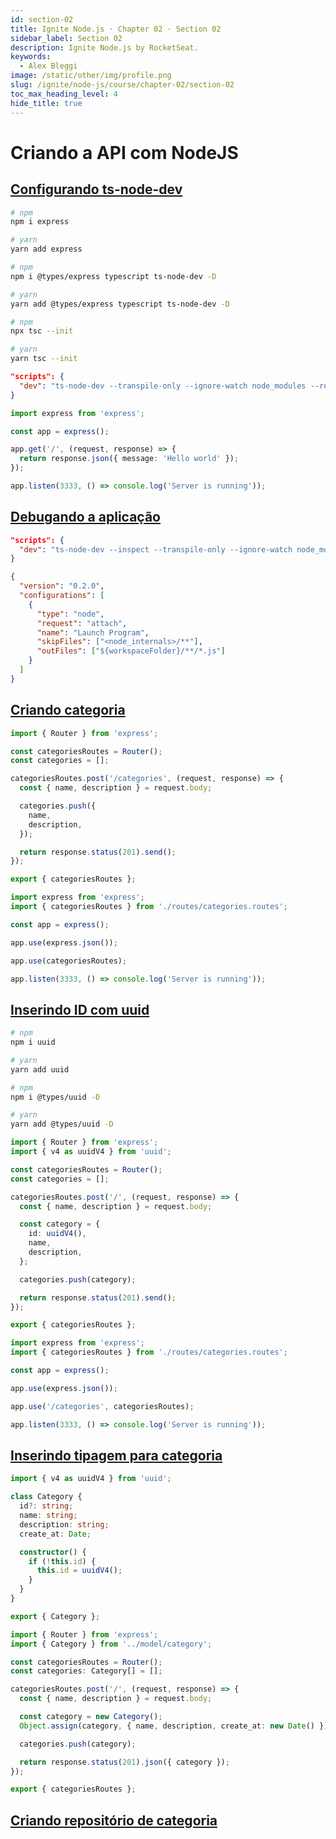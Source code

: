 ```yaml
---
id: section-02
title: Ignite Node.js · Chapter 02 · Section 02
sidebar_label: Section 02
description: Ignite Node.js by RocketSeat.
keywords:
  - Alex Bleggi
image: /static/other/img/profile.png
slug: /ignite/node-js/course/chapter-02/section-02
toc_max_heading_level: 4
hide_title: true
---
```



# Criando a API com NodeJS

## [Configurando ts-node-dev](https://app.rocketseat.com.br/node/chapter-ii-2/group/criando-a-api-com-node-js/lesson/configurando-ts-node-dev)

```bash
# npm
npm i express

# yarn
yarn add express
```

```bash
# npm
npm i @types/express typescript ts-node-dev -D

# yarn
yarn add @types/express typescript ts-node-dev -D
```

```bash
# npm
npx tsc --init

# yarn
yarn tsc --init
```

```json {2} title="package.json"
"scripts": {
  "dev": "ts-node-dev --transpile-only --ignore-watch node_modules --respawn src/server.ts"
}
```

```typescript {1,3,5-7,9} title="src/server.ts"
import express from 'express';

const app = express();

app.get('/', (request, response) => {
  return response.json({ message: 'Hello world' });
});

app.listen(3333, () => console.log('Server is running'));
```

## [Debugando a aplicação](https://app.rocketseat.com.br/node/chapter-ii-2/group/criando-a-api-com-node-js/lesson/debugando-a-aplicacao)

```json {2} title="package.json"
"scripts": {
  "dev": "ts-node-dev --inspect --transpile-only --ignore-watch node_modules --respawn src/server.ts"
}
```

```json {1-12} title=".vscode/launch.json"
{
  "version": "0.2.0",
  "configurations": [
    {
      "type": "node",
      "request": "attach",
      "name": "Launch Program",
      "skipFiles": ["<node_internals>/**"],
      "outFiles": ["${workspaceFolder}/**/*.js"]
    }
  ]
}
```

## [Criando categoria](https://app.rocketseat.com.br/node/chapter-ii-2/group/criando-a-api-com-node-js/lesson/criando-categoria)

```typescript {1,3,4,6-15,17} title="src/routes/categories.routes.ts"
import { Router } from 'express';

const categoriesRoutes = Router();
const categories = [];

categoriesRoutes.post('/categories', (request, response) => {
  const { name, description } = request.body;

  categories.push({
    name,
    description,
  });

  return response.status(201).send();
});

export { categoriesRoutes };
```

```typescript {2,6,8} title="src/server.ts"
import express from 'express';
import { categoriesRoutes } from './routes/categories.routes';

const app = express();

app.use(express.json());

app.use(categoriesRoutes);

app.listen(3333, () => console.log('Server is running'));
```

## [Inserindo ID com uuid](https://app.rocketseat.com.br/node/chapter-ii-2/group/criando-a-api-com-node-js/lesson/inserindo-id-com-uuid)

```bash
# npm
npm i uuid

# yarn
yarn add uuid
```

```bash
# npm
npm i @types/uuid -D

# yarn
yarn add @types/uuid -D
```

```typescript {2,7,10-14,16} title="src/routes/categories.routes.ts"
import { Router } from 'express';
import { v4 as uuidV4 } from 'uuid';

const categoriesRoutes = Router();
const categories = [];

categoriesRoutes.post('/', (request, response) => {
  const { name, description } = request.body;

  const category = {
    id: uuidV4(),
    name,
    description,
  };

  categories.push(category);

  return response.status(201).send();
});

export { categoriesRoutes };
```

```typescript {8} title="src/server.ts"
import express from 'express';
import { categoriesRoutes } from './routes/categories.routes';

const app = express();

app.use(express.json());

app.use('/categories', categoriesRoutes);

app.listen(3333, () => console.log('Server is running'));
```

## [Inserindo tipagem para categoria](https://app.rocketseat.com.br/node/chapter-ii-2/group/criando-a-api-com-node-js/lesson/inserindo-tipagem-para-categoria)

```typescript {1,3-14,16} title="src/modeel/category.ts"
import { v4 as uuidV4 } from 'uuid';

class Category {
  id?: string;
  name: string;
  description: string;
  create_at: Date;

  constructor() {
    if (!this.id) {
      this.id = uuidV4();
    }
  }
}

export { Category };
```

```typescript {2,5,10,11,15} title="src/routes/categories.routes.ts"
import { Router } from 'express';
import { Category } from '../model/category';

const categoriesRoutes = Router();
const categories: Category[] = [];

categoriesRoutes.post('/', (request, response) => {
  const { name, description } = request.body;

  const category = new Category();
  Object.assign(category, { name, description, create_at: new Date() });

  categories.push(category);

  return response.status(201).json({ category });
});

export { categoriesRoutes };
```

## [Criando repositório de categoria](https://app.rocketseat.com.br/node/chapter-ii-2/group/criando-a-api-com-node-js/lesson/criando-repositorio-de-categoria)
